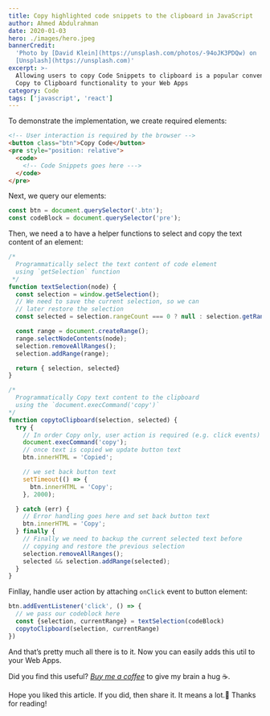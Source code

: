 ```yaml
---
title: Copy highlighted code snippets to the clipboard in JavaScript
author: Ahmed Abdulrahman
date: 2020-01-03
hero: ./images/hero.jpeg
bannerCredit:
  'Photo by [David Klein](https://unsplash.com/photos/-94oJK3PDQw) on
  [Unsplash](https://unsplash.com)'
excerpt: >-
  Allowing users to copy Code Snippets to clipboard is a popular convenience feature for Websites. In this article, I will show you how to add
  Copy to Clipboard functionality to your Web Apps
category: Code
tags: ['javascript', 'react']
---
```


To demonstrate the implementation, we create required elements:

```html
<!-- User interaction is required by the browser -->
<button class="btn">Copy Code</button>
<pre style="position: relative">
  <code>
    <!-- Code Snippets goes here --->
  </code>
</pre>
```

Next, we query our elements:
```js
const btn = document.querySelector('.btn');
const codeBlock = document.querySelector('pre');
```

Then, we need a to have a helper functions to select and copy the text content of an element:
```js
/*
  Programmatically select the text content of code element
  using `getSelection` function
 */
function textSelection(node) {
  const selection = window.getSelection();
  // We need to save the current selection, so we can
  // later restore the selection
  const selected = selection.rangeCount === 0 ? null : selection.getRangeAt(0);

  const range = document.createRange();
  range.selectNodeContents(node);
  selection.removeAllRanges();
  selection.addRange(range);

  return { selection, selected}
}

/*
  Programmatically Copy text content to the clipboard
  using the `document.execCommand('copy')`
*/
function copytoClipboard(selection, selected) {
  try {
    // In order Copy only, user action is required (e.g. click events)
    document.execCommand('copy');
    // once text is copied we update button text
    btn.innerHTML = 'Copied';

    // we set back button text
    setTimeout(() => {
      btn.innerHTML = 'Copy';
    }, 2000);

  } catch (err) {
    // Error handling goes here and set back button text
    btn.innerHTML = 'Copy';
  } finally {
    // Finally we need to backup the current selected text before
    // copying and restore the previous selection
    selection.removeAllRanges();
    selected && selection.addRange(selected);
  }
}
```

Finllay, handle user action by attaching `onClick` event to button element:
```js
btn.addEventListener('click', () => {
  // we pass our codeblock here
  const {selection, currentRange} = textSelection(codeBlock)
  copytoClipboard(selection, currentRange)
})
```

And that’s pretty much all there is to it. Now you can easily adds this util to your Web Apps.

Did you find this useful? *[Buy me a coffee](https://www.buymeacoffee.com/ahmedab)* to give my brain a hug ☕️.

Hope you liked this article. If you did, then share it. It means a lot.🙌
Thanks for reading!
